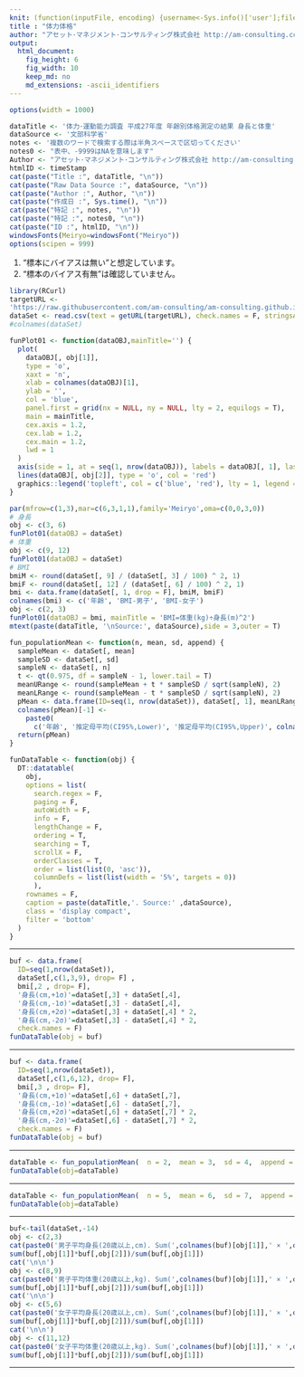 ```yaml
---
knit: (function(inputFile, encoding) {username<-Sys.info()['user'];fileName<-'defaultPath.csv';pathToFile <-paste0('C:/Users/', username,'/Desktop/pathToCSV/');setwd(pathToFile);buf0<-read.csv(fileName,header = F,skip = 0,stringsAsFactor = F,check.names = F,fileEncoding = 'utf-8');timeStamp<-format(Sys.time(),'%Y%m%d%H%M%S');rmarkdown::render(inputFile, encoding = encoding, output_file = paste0('C:/Users/',username,buf0[2,1],'charts/','am-consulting.co.jp-',timeStamp,'.html')) })
title : "体力体格"
author: "アセット･マネジメント･コンサルティング株式会社 http://am-consulting.co.jp"
output: 
  html_document:
    fig_height: 6
    fig_width: 10
    keep_md: no
    md_extensions: -ascii_identifiers 
---
```

<link href="http://knowledgevault.saecanet.com/components/rmarkdown-html.css" rel="stylesheet"> 
<style>
.main-container {
	max-width: 1000px;
	margin-left: auto;
	margin-right: auto;
}
</style>

```r
options(width = 1000)
```

```r
dataTitle <- '体力･運動能力調査 平成27年度 年齢別体格測定の結果 身長と体重'
dataSource <- '文部科学省'
notes <- '複数のワードで検索する際は半角スペースで区切ってください'
notes0 <- "表中、-9999はNAを意味します"
Author <- "アセット･マネジメント･コンサルティング株式会社 http://am-consulting.co.jp"
htmlID <- timeStamp
cat(paste("Title :", dataTitle, "\n"))
cat(paste("Raw Data Source :", dataSource, "\n"))
cat(paste("Author :", Author, "\n"))
cat(paste("作成日 :", Sys.time(), "\n"))
cat(paste("特記 :", notes, "\n"))
cat(paste("特記 :", notes0, "\n"))
cat(paste("ID :", htmlID, "\n"))
windowsFonts(Meiryo=windowsFont("Meiryo"))
options(scipen = 999)
```

1. "標本にバイアスは無い"と想定しています。
1. "標本のバイアス有無"は確認していません。

```r
library(RCurl)
targetURL <-
'https://raw.githubusercontent.com/am-consulting/am-consulting.github.io/master/csv/%E4%BD%93%E5%8A%9B%EF%BD%A5%E9%81%8B%E5%8B%95%E8%83%BD%E5%8A%9B%E8%AA%BF%E6%9F%BB-%E5%B9%B3%E6%88%9027%E5%B9%B4%E5%BA%A6-%E5%B9%B4%E9%BD%A2%E5%88%A5%E4%BD%93%E6%A0%BC%E6%B8%AC%E5%AE%9A%E3%81%AE%E7%B5%90%E6%9E%9C-%E8%BA%AB%E9%95%B7%EF%BD%A5%E4%BD%93%E9%87%8D_%E5%87%BA%E6%89%80-%E6%96%87%E9%83%A8%E7%A7%91%E5%AD%A6%E7%9C%81.csv'
dataSet <- read.csv(text = getURL(targetURL), check.names = F, stringsAsFactors = F)
#colnames(dataSet)
```

```r
funPlot01 <- function(dataOBJ,mainTitle='') {
  plot(
    dataOBJ[, obj[1]],
    type = 'o',
    xaxt = 'n',
    xlab = colnames(dataOBJ)[1],
    ylab = '',
    col = 'blue',
    panel.first = grid(nx = NULL, ny = NULL, lty = 2, equilogs = T),
    main = mainTitle,
    cex.axis = 1.2,
    cex.lab = 1.2,
    cex.main = 1.2,
    lwd = 1
  )
  axis(side = 1, at = seq(1, nrow(dataOBJ)), labels = dataOBJ[, 1], las = 2, cex = 1.2)
  lines(dataOBJ[, obj[2]], type = 'o', col = 'red')
  graphics::legend('topleft', col = c('blue', 'red'), lty = 1, legend = colnames(dataOBJ)[obj], cex = 1.2, bty = 'n')
}
```

```r
par(mfrow=c(1,3),mar=c(6,3,1,1),family='Meiryo',oma=c(0,0,3,0))
# 身長
obj <- c(3, 6)
funPlot01(dataOBJ = dataSet)
# 体重
obj <- c(9, 12)
funPlot01(dataOBJ = dataSet)
# BMI
bmiM <- round(dataSet[, 9] / (dataSet[, 3] / 100) ^ 2, 1)
bmiF <- round(dataSet[, 12] / (dataSet[, 6] / 100) ^ 2, 1)
bmi <- data.frame(dataSet[, 1, drop = F], bmiM, bmiF)
colnames(bmi) <- c('年齢', 'BMI-男子', 'BMI-女子')
obj <- c(2, 3)
funPlot01(dataOBJ = bmi, mainTitle = 'BMI=体重(kg)÷身長(m)^2')
mtext(paste(dataTitle, '\nSource:', dataSource),side = 3,outer = T)
```

```r
fun_populationMean <- function(n, mean, sd, append) {
  sampleMean <- dataSet[, mean]
  sampleSD <- dataSet[, sd]
  sampleN <- dataSet[, n]
  t <- qt(0.975, df = sampleN - 1, lower.tail = T)
  meanURange <- round(sampleMean + t * sampleSD / sqrt(sampleN), 2)
  meanLRange <- round(sampleMean - t * sampleSD / sqrt(sampleN), 2)
  pMean <- data.frame(ID=seq(1, nrow(dataSet)), dataSet[, 1], meanLRange, meanURange, dataSet[, mean], dataSet[, sd], dataSet[, n])
  colnames(pMean)[-1] <- 
    paste0(
      c('年齢', '推定母平均(CI95%,Lower)', '推定母平均(CI95%,Upper)', colnames(dataSet)[mean], colnames(dataSet)[sd],colnames(dataSet)[n]), append)
  return(pMean)
}

funDataTable <- function(obj) {
  DT::datatable(
    obj,
    options = list(
      search.regex = F,
      paging = F,
      autoWidth = F,
      info = F,
      lengthChange = F,
      ordering = T,
      searching = T,
      scrollX = F,
      orderClasses = T,
      order = list(list(0, 'asc')),
      columnDefs = list(list(width = '5%', targets = 0))
      ),
    rownames = F,
    caption = paste(dataTitle,'. Source:' ,dataSource),
    class = 'display compact',
    filter = 'bottom'
  )
}
```
<hr>
```r
buf <- data.frame(
  ID=seq(1,nrow(dataSet)), 
  dataSet[,c(1,3,9), drop= F] ,
  bmi[,2 , drop= F], 
  '身長(cm,+1σ)'=dataSet[,3] + dataSet[,4],
  '身長(cm,-1σ)'=dataSet[,3] - dataSet[,4],
  '身長(cm,+2σ)'=dataSet[,3] + dataSet[,4] * 2,
  '身長(cm,-2σ)'=dataSet[,3] - dataSet[,4] * 2,
  check.names = F)
funDataTable(obj = buf)
```
<hr>
```r
buf <- data.frame(
  ID=seq(1,nrow(dataSet)), 
  dataSet[,c(1,6,12), drop= F],
  bmi[,3 , drop= F], 
  '身長(cm,+1σ)'=dataSet[,6] + dataSet[,7],
  '身長(cm,-1σ)'=dataSet[,6] - dataSet[,7],
  '身長(cm,+2σ)'=dataSet[,6] + dataSet[,7] * 2,
  '身長(cm,-2σ)'=dataSet[,6] - dataSet[,7] * 2,  
  check.names = F)
funDataTable(obj = buf)
```
<hr>
```r
dataTable <- fun_populationMean(  n = 2,  mean = 3,  sd = 4,  append = '-男子'  )
funDataTable(obj=dataTable)
```
<hr>
```r
dataTable <- fun_populationMean(  n = 5,  mean = 6,  sd = 7,  append = '-女子'  )
funDataTable(obj=dataTable)
```
<hr>
```r
buf<-tail(dataSet,-14)
obj <- c(2,3)
cat(paste0('男子平均身長(20歳以上,cm). Sum(',colnames(buf)[obj[1]],' × ',colnames(buf)[obj[2]],') / Sum(',colnames(buf)[obj[1]],')\n'))
sum(buf[,obj[1]]*buf[,obj[2]])/sum(buf[,obj[1]])
cat('\n\n')
obj <- c(8,9)
cat(paste0('男子平均体重(20歳以上,kg). Sum(',colnames(buf)[obj[1]],' × ',colnames(buf)[obj[2]],') / Sum(',colnames(buf)[obj[1]],')\n'))
sum(buf[,obj[1]]*buf[,obj[2]])/sum(buf[,obj[1]])
cat('\n\n')
obj <- c(5,6)
cat(paste0('女子平均身長(20歳以上,cm). Sum(',colnames(buf)[obj[1]],' × ',colnames(buf)[obj[2]],') / Sum(',colnames(buf)[obj[1]],')\n'))
sum(buf[,obj[1]]*buf[,obj[2]])/sum(buf[,obj[1]])
cat('\n\n')
obj <- c(11,12)
cat(paste0('女子平均体重(20歳以上,kg). Sum(',colnames(buf)[obj[1]],' × ',colnames(buf)[obj[2]],') / Sum(',colnames(buf)[obj[1]],')\n'))
sum(buf[,obj[1]]*buf[,obj[2]])/sum(buf[,obj[1]])
```
<hr>